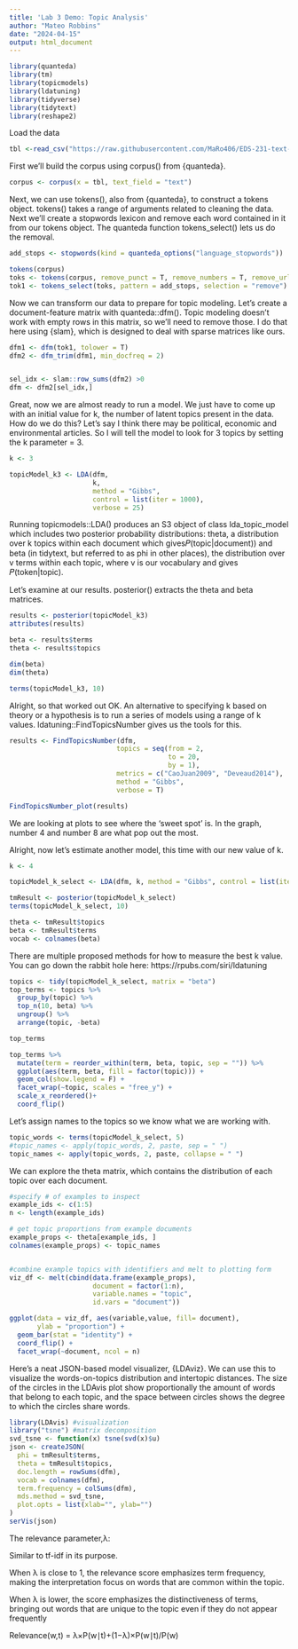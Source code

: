 ```yaml
---
title: 'Lab 3 Demo: Topic Analysis'
author: "Mateo Robbins"
date: "2024-04-15"
output: html_document
---
```


```r
library(quanteda)
library(tm)
library(topicmodels)
library(ldatuning)
library(tidyverse)
library(tidytext)
library(reshape2)
```

Load the data

```r
tbl <-read_csv("https://raw.githubusercontent.com/MaRo406/EDS-231-text-sentiment/main/data/tm_demo_dat.csv")
```

First we'll build the corpus using corpus() from {quanteda}.

```r
corpus <- corpus(x = tbl, text_field = "text")
```

Next, we can use tokens(), also from {quanteda}, to construct a tokens object. tokens() takes a range of arguments related to cleaning the data. Next we'll create a stopwords lexicon and remove each word contained in it from our tokens object. The quanteda function tokens_select() lets us do the removal.

```r
add_stops <- stopwords(kind = quanteda_options("language_stopwords"))

tokens(corpus)
toks <- tokens(corpus, remove_punct = T, remove_numbers = T, remove_url = T)
tok1 <- tokens_select(toks, pattern = add_stops, selection = "remove")
```

Now we can transform our data to prepare for topic modeling. Let's create a document-feature matrix with quanteda::dfm(). Topic modeling doesn't work with empty rows in this matrix, so we'll need to remove those. I do that here using {slam}, which is designed to deal with sparse matrices like ours.

```r
dfm1 <- dfm(tok1, tolower = T)
dfm2 <- dfm_trim(dfm1, min_docfreq = 2)


sel_idx <- slam::row_sums(dfm2) >0
dfm <- dfm2[sel_idx,]
```

Great, now we are almost ready to run a model. We just have to come up with an initial value for k, the number of latent topics present in the data. How do we do this? Let's say I think there may be political, economic and environmental articles. So I will tell the model to look for 3 topics by setting the k parameter = 3.

```r
k <- 3

topicModel_k3 <- LDA(dfm,
                     k,
                     method = "Gibbs",
                     control = list(iter = 1000),
                     verbose = 25)


```

Running topicmodels::LDA() produces an S3 object of class lda_topic_model which includes two posterior probability distributions: theta, a distribution over k topics within each document which gives𝑃(topic|document)) and beta (in tidytext, but referred to as phi in other places), the distribution over v terms within each topic, where v is our vocabulary and gives 𝑃(token|topic).

Let's examine at our results. posterior() extracts the theta and beta matrices.

```r
results <- posterior(topicModel_k3)
attributes(results)

beta <- results$terms
theta <- results$topics

dim(beta)
dim(theta)

terms(topicModel_k3, 10)
```

Alright, so that worked out OK. An alternative to specifying k based on theory or a hypothesis is to run a series of models using a range of k values. ldatuning::FindTopicsNumber gives us the tools for this.

```r

results <- FindTopicsNumber(dfm,
                           topics = seq(from = 2,
                                        to = 20,
                                        by = 1),
                           metrics = c("CaoJuan2009", "Deveaud2014"),
                           method = "Gibbs",
                           verbose = T)

FindTopicsNumber_plot(results)

```

We are looking at plots to see where the 'sweet spot' is. In the graph, number 4 and number 8 are what pop out the most.

Alright, now let's estimate another model, this time with our new value of k.

```r
k <- 4

topicModel_k_select <- LDA(dfm, k, method = "Gibbs", control = list(iter = 1000, verbose = 25))

tmResult <- posterior(topicModel_k_select)
terms(topicModel_k_select, 10)

theta <- tmResult$topics
beta <- tmResult$terms
vocab <- colnames(beta)
```

There are multiple proposed methods for how to measure the best k value. You can go down the rabbit hole here: https://rpubs.com/siri/ldatuning

```r
topics <- tidy(topicModel_k_select, matrix = "beta")
top_terms <- topics %>% 
  group_by(topic) %>% 
  top_n(10, beta) %>% 
  ungroup() %>% 
  arrange(topic, -beta)

top_terms
```

```r

top_terms %>% 
  mutate(term = reorder_within(term, beta, topic, sep = "")) %>% 
  ggplot(aes(term, beta, fill = factor(topic))) +
  geom_col(show.legend = F) +
  facet_wrap(~topic, scales = "free_y") +
  scale_x_reordered()+
  coord_flip()

```

Let's assign names to the topics so we know what we are working with.

```r
topic_words <- terms(topicModel_k_select, 5)
#topic_names <- apply(topic_words, 2, paste, sep = " ")
topic_names <- apply(topic_words, 2, paste, collapse = " ")
```

We can explore the theta matrix, which contains the distribution of each topic over each document.

```r
#specify # of examples to inspect
example_ids <- c(1:5)
n <- length(example_ids)

# get topic proportions from example documents
example_props <- theta[example_ids, ]
colnames(example_props) <- topic_names


#combine example topics with identifiers and melt to plotting form
viz_df <- melt(cbind(data.frame(example_props),
                     document = factor(1:n),
                     variable.names = "topic",
                     id.vars = "document"))

ggplot(data = viz_df, aes(variable,value, fill= document),
       ylab = "proportion") +
  geom_bar(stat = "identity") +
  coord_flip() +
  facet_wrap(~document, ncol = n)

```

Here's a neat JSON-based model visualizer, {LDAviz}. We can use this to visualize the words-on-topics distribution and intertopic distances. The size of the circles in the LDAvis plot show proportionally the amount of words that belong to each topic, and the space between circles shows the degree to which the circles share words.

```r
library(LDAvis) #visualization 
library("tsne") #matrix decomposition
svd_tsne <- function(x) tsne(svd(x)$u)
json <- createJSON(
  phi = tmResult$terms, 
  theta = tmResult$topics, 
  doc.length = rowSums(dfm), 
  vocab = colnames(dfm), 
  term.frequency = colSums(dfm),
  mds.method = svd_tsne,
  plot.opts = list(xlab="", ylab="")
)
serVis(json)

```

The relevance parameter,λ:  

Similar to tf-idf in its purpose.

When  λ is close to 1, the relevance score emphasizes term frequency, making the interpretation focus on words that are common within the topic. 

When  λ is lower, the score emphasizes the distinctiveness of terms, bringing out words that are unique to the topic even if they do not appear frequently

Relevance(w,t) = λ×P(w∣t)+(1−λ)×P(w∣t)/P(w) 

